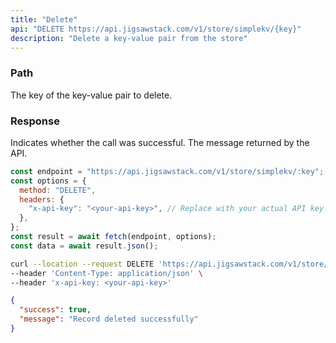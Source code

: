```yaml
---
title: "Delete"
api: "DELETE https://api.jigsawstack.com/v1/store/simplekv/{key}"
description: "Delete a key-value pair from the store"
---
```


### Path

<ParamField path="key" type="string" required>
  The key of the key-value pair to delete.
</ParamField>

<Snippet file="header.mdx" />

### Response

<ResponseField name="success" type="boolean">
  Indicates whether the call was successful.
</ResponseField>

<ResponseField name="message" type="string">
  The message returned by the API.
</ResponseField>

<RequestExample>

```javascript Node.js
const endpoint = "https://api.jigsawstack.com/v1/store/simplekv/:key";
const options = {
  method: "DELETE",
  headers: {
    "x-api-key": "<your-api-key>", // Replace with your actual API key.
  },
};
const result = await fetch(endpoint, options);
const data = await result.json();
```

```bash cURL
curl --location --request DELETE 'https://api.jigsawstack.com/v1/store/simplekv/:key' \
--header 'Content-Type: application/json' \
--header 'x-api-key: <your-api-key>'
```

</RequestExample>

<ResponseExample>

```json Response
{
  "success": true,
  "message": "Record deleted successfully"
}
```

</ResponseExample>
